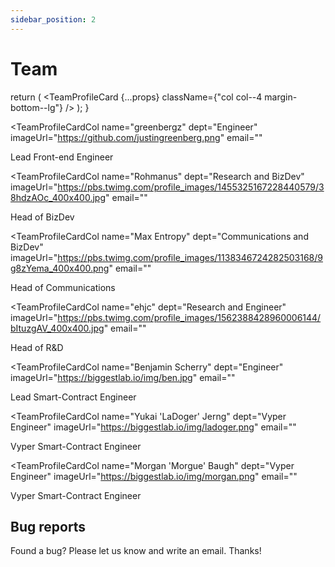 ```yaml
---
sidebar_position: 2
---
```


# Team


  return (
    <TeamProfileCard {...props} className={"col col--4 margin-bottom--lg"} />
  );
}

<div className="row">

<TeamProfileCardCol
  name="greenbergz"
  dept="Engineer"
  imageUrl="https://github.com/justingreenberg.png"
  email=""
>
  Lead Front-end Engineer
</TeamProfileCardCol>

<TeamProfileCardCol
  name="Rohmanus"
  dept="Research and BizDev"
  imageUrl="https://pbs.twimg.com/profile_images/1455325167228440579/38hdzAOc_400x400.jpg"
  email=""
>
  Head of BizDev
</TeamProfileCardCol>

<TeamProfileCardCol
  name="Max Entropy"
  dept="Communications and BizDev"
  imageUrl="https://pbs.twimg.com/profile_images/1138346724282503168/9g8zYema_400x400.png"
  email=""
>
  Head of Communications
</TeamProfileCardCol>

<TeamProfileCardCol
  name="ehjc"
  dept="Research and Engineer"
  imageUrl="https://pbs.twimg.com/profile_images/1562388428960006144/bItuzgAV_400x400.jpg"
  email=""
>
  Head of R&D
</TeamProfileCardCol>

<TeamProfileCardCol
  name="Benjamin Scherry"
  dept="Engineer"
  imageUrl="https://biggestlab.io/img/ben.jpg"
  email=""
>
  Lead Smart-Contract Engineer
</TeamProfileCardCol>

<TeamProfileCardCol
  name="Yukai 'LaDoger' Jerng"
  dept="Vyper Engineer"
  imageUrl="https://biggestlab.io/img/ladoger.png"
  email=""
>
  Vyper Smart-Contract Engineer
</TeamProfileCardCol>

<TeamProfileCardCol
  name="Morgan 'Morgue' Baugh"
  dept="Vyper Engineer"
  imageUrl="https://biggestlab.io/img/morgan.png"
  email=""
>
  Vyper Smart-Contract Engineer
</TeamProfileCardCol>

</div>

## Bug reports

Found a bug? Please let us know and write an email. Thanks!

